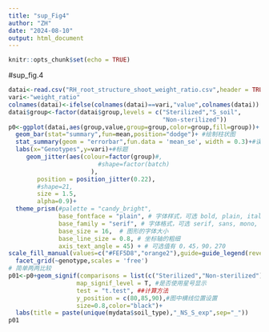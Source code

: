 ```yaml
---
title: "sup_Fig4"
author: "ZH"
date: "2024-08-10"
output: html_document
---
```


```r
knitr::opts_chunk$set(echo = TRUE)
```
#sup_fig.4
```r
datai<-read.csv("RH_root_structure_shoot_weight_ratio.csv",header = TRUE)  
vari<-"weight_ratio"
colnames(datai)<-ifelse(colnames(datai)==vari,"value",colnames(datai))
datai$group<-factor(datai$group,levels = c("Sterilized","S_soil",
                                           "Non-sterilized"))
p0<-ggplot(datai,aes(group,value,group=group,color=group,fill=group))+
  geom_bar(stat="summary",fun=mean,position="dodge")+ #绘制柱状图
  stat_summary(geom = "errorbar",fun.data = 'mean_se', width = 0.3)+#误差棒
  labs(x="Genotypes",y=vari)+#标题
     geom_jitter(aes(colour=factor(group)#,
                         #shape=factor(batch)
                       ),
        position = position_jitter(0.22),
        #shape=21, 
        size = 1.5,
        alpha=0.9)+
  theme_prism(#palette = "candy_bright",
              base_fontface = "plain", # 字体样式，可选 bold, plain, italic
              base_family = "serif", # 字体格式，可选 serif, sans, mono, Arial等
              base_size = 16,  # 图形的字体大小
              base_line_size = 0.8, # 坐标轴的粗细
              axis_text_angle = 45) + # 可选值有 0，45，90，270
scale_fill_manual(values=c("#FEF5D8","orange2"),guide=guide_legend(reverse = TRUE))+
  facet_grid(~genotype,scales = 'free')
# 简单两两比较
p01<-p0+geom_signif(comparisons = list(c("Sterilized","Non-sterilized")),# 设置需要比较的组
                   map_signif_level = T, #是否使用星号显示
                   test = "t.test", ##计算方法
                   y_position = c(80,85,90),#图中横线位置设置
                   size=0.8,color="black")+
  labs(title = paste(unique(mydata$soil_type),"_NS_S_exp",sep="_"))
p01


```
